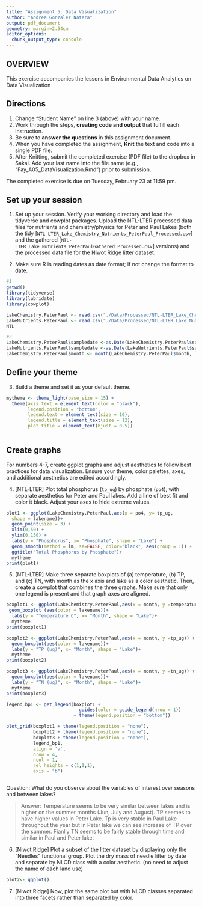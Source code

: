 ```yaml
---
title: "Assignment 5: Data Visualization"
author: "Andrea Gonzalez Natera"
output: pdf_document
geometry: margin=2.54cm
editor_options: 
  chunk_output_type: console
---
```


## OVERVIEW

This exercise accompanies the lessons in Environmental Data Analytics on Data Visualization 

## Directions
1. Change "Student Name" on line 3 (above) with your name.
2. Work through the steps, **creating code and output** that fulfill each instruction.
3. Be sure to **answer the questions** in this assignment document.
4. When you have completed the assignment, **Knit** the text and code into a single PDF file.
5. After Knitting, submit the completed exercise (PDF file) to the dropbox in Sakai. Add your last name into the file name (e.g., "Fay_A05_DataVisualization.Rmd") prior to submission.

The completed exercise is due on Tuesday, February 23 at 11:59 pm.



## Set up your session 
1. Set up your session. Verify your working directory and load the tidyverse 
and cowplot packages. Upload the NTL-LTER processed data files for nutrients 
and chemistry/physics for Peter and Paul Lakes (both the tidy 
[`NTL-LTER_Lake_Chemistry_Nutrients_PeterPaul_Processed.csv`] and the gathered
[`NTL-LTER_Lake_Nutrients_PeterPaulGathered_Processed.csv`] versions) and 
the processed data file for the Niwot Ridge litter dataset. 

2. Make sure R is reading dates as date format; if not change the format to date.

```r
#1 
getwd()
library(tidyverse)
library(lubridate)
library(cowplot)

LakeChemistry.PeterPaul <- read.csv("./Data/Processed/NTL-LTER_Lake_Chemistry_Nutrients_PeterPaul_Processed.csv", stringsAsFactors = TRUE)
LakeNutrients.PeterPaul <- read.csv("./Data/Processed/NTL-LTER_Lake_Nutrients_PeterPaulGathered_Processed.csv", stringsAsFactors = TRUE)
NTL

#2 
LakeChemistry.PeterPaul$sampledate <-as.Date(LakeChemistry.PeterPaul$sampledate, format = "%Y-%m-%d")
LakeNutrients.PeterPaul$sampledate <-as.Date(LakeNutrients.PeterPaul$sampledate, format = "%Y-%m-%d")
LakeChemistry.PeterPaul$month <- month(LakeChemistry.PeterPaul$month, label = TRUE)
```
## Define your theme
3. Build a theme and set it as your default theme.

```r
mytheme <- theme_light(base_size = 15) +
  theme(axis.text = element_text(color = "black"),
        legend.position = "bottom",
        legend.text = element_text(size = 10), 
        legend.title = element_text(size = 12),
        plot.title = element_text(hjust = 0.5))
        

```

## Create graphs
For numbers 4-7, create ggplot graphs and adjust aesthetics to follow best practices for data visualization. Ensure your theme, color palettes, axes, and additional aesthetics are edited accordingly.

4. [NTL-LTER] Plot total phosphorus (`tp_ug`) by phosphate (`po4`), with separate aesthetics for Peter and Paul lakes. Add a line of best fit and color it black. Adjust your axes to hide extreme values.

```r

plot1 <- ggplot(LakeChemistry.PeterPaul,aes(x = po4, y= tp_ug,
  shape = lakename))+
  geom_point(size = 3) +
  xlim(0,50) +
  ylim(0,150) +
  labs(y = "Phosphorus", x= "Phosphate", shape = "Lake") +
  geom_smooth(method = lm, se=FALSE, color="black", aes(group = 1)) +
  ggtitle("Total Phosphorus by Phosphate")+
  mytheme
print(plot1)
```


5. [NTL-LTER] Make three separate boxplots of (a) temperature, (b) TP, and (c) TN, with month as the x axis and lake as a color aesthetic. Then, create a cowplot that combines the three graphs. Make sure that only one legend is present and that graph axes are aligned.

```r
boxplot1 <- ggplot(LakeChemistry.PeterPaul,aes(x = month, y =temperature_C)) +
 geom_boxplot (aes(color = lakename))+
  labs(y = "Temperature C", x= "Month", shape = "Lake")+
  mytheme
print(boxplot1)

boxplot2 <- ggplot(LakeChemistry.PeterPaul,aes(x = month, y =tp_ug)) +
  geom_boxplot(aes(color = lakename))+
  labs(y = "TP (ug)", x= "Month", shape = "Lake")+
  mytheme
print(boxplot2)

boxplot3 <- ggplot(LakeChemistry.PeterPaul,aes(x = month, y =tn_ug)) +
  geom_boxplot(aes(color = lakename))+
  labs(y = "TN (ug)", x= "Month", shape = "Lake")+
  mytheme
print(boxplot3)

legend_bp1 <- get_legend(boxplot1 +
                           guides(color = guide_legend(nrow = 1))
                         + theme(legend.position = "bottom"))

plot_grid(boxplot1 + theme(legend.position = "none"), 
          boxplot2 + theme(legend.position = "none"),
          boxplot3 + theme(legend.position = "none"),
          legend_bp1,
          align = 'v',
          nrow = 4,
          ncol = 1,
          rel_heights = c(1,1,1),
          axis = "b")



```

Question: What do you observe about the variables of interest over seasons and between lakes? 

> Answer: Temperature seems to be very similar between lakes and is higher on the summer months (Jun, July and August). TP seemes to have higher values in Peter Lake. Tp is very stable in Paul Lake throughout the year but in Peter lake we can see increase of TP over the summer. Fianlly TN seems to be fairly stable through time and similar in Paul and Peter lake. 

6. [Niwot Ridge] Plot a subset of the litter dataset by displaying only the "Needles" functional group. Plot the dry mass of needle litter by date and separate by NLCD class with a color aesthetic. (no need to adjust the name of each land use)
```r
plot2<- ggplot()
```

7. [Niwot Ridge] Now, plot the same plot but with NLCD classes separated into three facets rather than separated by color. 

```r

```

